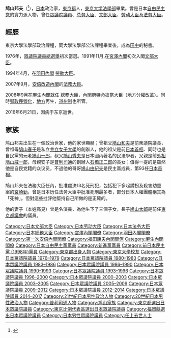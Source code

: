 {{Infobox Officeholder
|name = 鳩山 邦夫
|image =Kunio Hatoyama 200709.jpg
|caption=[[第1次安倍內閣_(改造)|安倍內閣]]的[[法務大臣|法務大臣]]就任時
|order = 
|office = {{JPN}}第10任[[總務大臣|總務大臣]]<br/>第4任{{link-ja|內閣府特命擔當大臣（地方分權改革擔當）|内閣府特命担当大臣（地方分権改革担当）|內閣府特命擔當大臣（地方分權改革）}}
| primeminister = [[麻生太郎|麻生太郎]]
|term_start = 2008年9月24日
|term_end = 2009年6月12日
|predecessor = [[增田寬也|增田寬也]]
|successor = [[佐藤勉|佐藤勉]]
| office1 = {{JPN}}第79、80任[[法務大臣|法務大臣]]
| primeminister1 = [[安倍晋三|安倍晋三]]<br/>[[福田康夫|福田康夫]]
| term_start1 = 2007年8月27日
| term_end1 = 2008年8月2日
| predecessor1 = [[長勢甚遠|長勢甚遠]]
| successor1 = {{link-ja|保岡興治|保岡興治}}
| office2 = {{JPN}}第59任[[勞動大臣|勞動大臣]]
| primeminister2 = [[羽田孜|羽田孜]]
| term_start2 = 1994年4月28日
| term_end2 = 1994年6月30日
| predecessor2 = 羽田孜（代）
| successor2 = {{link-ja|濱本萬三|浜本万三}}
| office3 = {{JPN}}第117任[[文部大臣_(日本)|文部大臣]]
| primeminister3 = [[宮澤喜一|宮澤喜一]]
| term_start3 = 1991年11月5日
| term_end3 = 1992年12月12日
| predecessor3 = {{link-ja|井上裕|井上裕}}
| successor3 = {{link-ja|森山眞弓|森山眞弓}}
|office4     = {{JPN}}[[众议院_(日本)|眾議院]]議員
|term_start4  = 2000年6月26日
|term_end4   = {{box|2016年6月21日}}
|predecessor4 = {{link-ja|古賀一成 (政治家)|古賀一成|古賀一成}}
|successor4   = {{link-ja|鳩山二郎|鳩山二郎}}（補選）
|constituency4= {{Plainlist|
* [[比例東京區|比例東京區]]（2000-2005）
* [[福岡縣第6區|福岡縣第6區]]（2005-2016）}}
|term_start5  = 1980年6月23日
|term_end5  = 1999年3月25日
|predecessor5 = 新設選區
|successor5  = {{link-ja|中山義活|中山義活}}（補選）
|constituency5= {{Plainlist|
* {{link-ja|東京都第8區 (中選舉區)|東京都第8区 (中選挙区)|東京都第8區}}（1980-1996）
* [[東京都第2區|東京都第2區]]（1996-1999）}}
|term_start6  = 1976年12月10日
|term_end6   = 1979年9月7日
|predecessor6 = 
|successor6  = 
|constituency6={{link-ja|東京都第8區 (中選舉區)|東京都第8区 (中選挙区)|東京都第8區}}
|vice_occupation =
|vice_president = 
|birth_date = {{birth_date|1948|9|13}}
|birth_place = {{JPN}}[[東京都|東京都]]
|death_date = {{death_date_and_age|2016|6|21|1948|9|1|df=y}}
|death_place = {{JPN}}[[東京都|東京都]]
|spouse = {{link-ja|鳩山艾米莉|鳩山エミリ}}
|profession = 
|party = （[[無黨籍|無黨籍]]→）<br />（[[自由民主党_(日本)|自由民主党]]→）<br />（無黨籍→）<br />（{{link-ja|改革之會|改革の会}}→）<br />（{{link-ja|自由改革聯合|自由改革連合}}→）<br />（[[新進党|新進党]]→）<br />（[[民主党_(日本1996年)|旧民主党]]→）<br />（[[民主党_(1998年)|民主党]]→）<br />（無黨籍→）<br />（自由民主党→）<br />（無黨籍→）<br />自由民主党
|signature = 
|parents={{link-ja|鳩山威一郎|鳩山威一郎}}（父）<br>[[鳩山安子|鳩山安子]]（母）
|relatives= [[鳩山和夫|鳩山和夫]]（曾祖父）<br/>{{link-ja|鳩山春子|鳩山春子}}（曾祖母）<br/>{{link-ja|寺田榮|寺田栄}}（外曾祖父）<br/>[[鳩山一郎|鳩山一郎]]（祖父）<br/>{{link-ja|鳩山薰|鳩山薫}}（祖母）<br/>[[石橋正二郎|石橋正二郎]]（外祖父）<br/>[[鳩山秀夫|鳩山秀夫]]（叔祖父）<br/>{{link-ja|鈴木喜三郎 (政治人物)|鈴木喜三郎|鈴木喜三郎}}（祖姑父）<br/>{{link-ja|鳩山道夫|鳩山道夫}}（姑父，堂伯父）<br/>{{link-ja|古澤潤一|古沢潤一}}（姑父）<br>{{link-ja|渡邊曉雄|渡邉暁雄}}（姑父）<br>{{link-ja|石橋幹一郎|石橋幹一郎}}（舅父）<br>{{link-ja|石井公一郎|石井公一郎}}（姨父）<br/>井上和子（姊）<br>[[鳩山由紀夫|鳩山由紀夫]]（兄）<br>[[鳩山幸|鳩山幸]]（嫂）<br>{{link-ja|增岡正剛|増岡正剛}}（表姊夫）<br>{{link-ja|成毛滋|成毛滋}}（表兄）<br>{{link-ja|成毛厚子|成毛厚子}}（表妹）<br>鳩山明（表弟）<br>{{link-ja|渡邊康雄|渡邉康雄}}（表弟）<br>{{link-ja|渡邊規久雄|渡邉規久雄}}（表弟）<br>{{link-ja|鄉和道|郷和道}}（表弟）<br>{{link-ja|鳩山紀一郎|鳩山紀一郎}}（姪子）<br/>{{link-ja|鳩山玲人|鳩山玲人}}（表姪）
|children=[[鳩山太郎|鳩山太郎]]（長子）<br/>高見華子（長女）<br/>{{link-ja|鳩山二郎|鳩山二郎}}（次子）
|alma_mater        = [[東京大學大學院法學政治學研究科·法學部|東京大學法學部]][[政治|政治]]課程<br/>東京大學法學部[[公法|公法]]課程
}} 
{{japanese
|japanese=鳩山邦夫
|kana=はとやま くにお
|romaji=Hatoyama Kunio
}}
'''鸠山邦夫'''（{{bd|1948年|9月13日|2016年|6月21日|Hatoyama Kunio}}<ref>{{Cite web |url=http://www.asahi.com/articles/ASJ6Q3Q9KJ6QUTFK004.html |title=鳩山邦夫・元総務相が死去　６７歳、自民党衆院議員 |accessdate=2016-06-22 |archive-date=2016-06-22 |archive-url=https://web.archive.org/web/20160622030655/http://www.asahi.com/articles/ASJ6Q3Q9KJ6QUTFK004.html |dead-url=no }}</ref>），[[日本|日本]]政治家，[[東京都|東京都]]人，[[東京大學大學院法學政治學研究科·法學部|東京大学法學部]]畢業。曾是日本[[自由民主党_(日本)|自由民主党]]的實力派人物，曾任[[众议院_(日本)|眾議院議員]]、[[总务大臣|总务大臣]]、[[文部大臣|文部大臣]]、[[劳动大臣|劳动大臣]]及[[法务大臣|法务大臣]]。

== 經歷 ==
東京大學法學部政治課程，同大學法學部公法課程畢業後，成為[[田中角荣|田中]]的秘書。

1976年，[[眾議院議員總選舉|眾議院議員總選舉]]初次當選。1991年11月,在[[宮澤內閣|宮澤內閣]]初次入閣[[文部大臣|文部大臣]]。

1994年4月，在[[羽田內閣|羽田內閣]] [[勞動大臣|勞動大臣]]。

2007年9月，[[第一次安倍內閣_(改造)|安倍改造內閣]]的[[法務大臣|法務大臣]]。

2008年9月在[[麻生內閣|麻生內閣]]就任 [[總務大臣|總務大臣]]，[[內閣府特命擔當大臣|內閣府特命擔當大臣]]（地方分權改革）。同時[[日本邮政民营化|郵政民營化]]，[[地方|地方]]再生，[[日本道州制議論|道州制]]也所管。

2016年6月21日，因病于东京逝世。

==家族==
鸠山邦夫出生在一個政治世家，他的家世顯赫；曾祖父[[鳩山和夫|鳩山和夫]]是前衆議院議長，曾祖母[[鳩山春子|鳩山春子]]是私立[[共立女子大學|共立女子大學]]的創辦人，他的祖父是前[[日本首相|日本首相]]、同時也是自民黨的元老[[鳩山一郎|鳩山一郎]]，叔父[[鳩山秀夫|鳩山秀夫]]是日本國內著名的民法學者，父親是前[[日本外務省|外相]][[鳩山威一郎|鳩山威一郎]]，母親安子是[[普利司通|普利司通]]的創辦人[[石橋正二郎|石橋正二郎]]的長女；值得一提的是雖然他是自民党籍的众议员，不過他的哥哥[[鳩山由紀夫|鳩山由紀夫]]是民主黨成員，第93任[[日本首相|日本首相]]。

鳩山邦夫在法務大臣任內，批准處決13名死刑犯，包括犯下多起誘拐及殺害幼童案的[[宮崎勤|宮崎勤]]，曾是日本历任法务大臣中批准死刑最多者，部分日本人權團體稱其為「死神」。但對這些批評他堅持自己所做的是正確的。

他的妻子{{lang|ja|鳩山エミリー}}（本姓高見）曾是名演員，為他生下了三個子女，長子[[鳩山太郎|鳩山太郎]]是前任[[東京都議會|東京都議會]]的議員。

{{clear}}
{{start box}}
{{s-off}}
{{succession box|[[井上裕|井上裕]]|[[森山真弓|森山真弓]]|[[文部大臣|文部大臣]]|1991年—1992年}}
{{succession box|[[羽田孜|羽田孜]]（代理）|[[濱本万三|濱本万三]]|[[劳动大臣|劳动大臣]]|1994年}}
{{succession box|[[长势甚远|长势甚远]]|[[保岡興治|保岡興治]]|[[法务大臣|法务大臣]]|2007年—2008年}}
{{succession box|[[增田寬也|增田寬也]]|[[佐藤勉|佐藤勉]]|[[總务大臣|總务大臣]]|2008年—2009年}}
{{succession box|[[增田寬也|增田寬也]]|[[佐藤勉|佐藤勉]]|[[特命擔當大臣|特命擔當大臣]]（地方分權改革）|2008年—2009年}}
{{end box}}

{{總務大臣}}
{{法務大臣}}
{{厚生勞動大臣}}
{{文部科學大臣}}
{{宮澤內閣}}
{{羽田內閣}}
{{第一次安倍內閣}}
{{福田康夫內閣}}
{{麻生內閣}}

{{Authority control}}
{{DEFAULTSORT:Hatoyama Kunio}}
[[Category:日本文部大臣|Category:日本文部大臣]]
[[Category:日本劳动大臣|Category:日本劳动大臣]]
[[Category:日本法务大臣|Category:日本法务大臣]]
[[Category:日本總務大臣|Category:日本總務大臣]]
[[Category:宮澤內閣閣僚|Category:宮澤內閣閣僚]]
[[Category:羽田內閣閣僚|Category:羽田內閣閣僚]]
[[Category:第一次安倍內閣閣僚|Category:第一次安倍內閣閣僚]]
[[Category:福田康夫內閣閣僚|Category:福田康夫內閣閣僚]]
[[Category:麻生內閣閣僚|Category:麻生內閣閣僚]]
[[Category:日本自由民主黨黨員|Category:日本自由民主黨黨員]]
[[Category:新進黨黨員|Category:新進黨黨員]]
[[Category:前日本民主黨_(1998年)黨員|Category:前日本民主黨 (1998年)黨員]]
[[Category:東京都出身人物|Category:東京都出身人物]]
[[Category:東京大學校友|Category:東京大學校友]]
[[Category:日本眾議院議員_1976–1979|Category:日本眾議院議員 1976–1979]]
[[Category:日本眾議院議員_1980–1983|Category:日本眾議院議員 1980–1983]]
[[Category:日本眾議院議員_1983–1986|Category:日本眾議院議員 1983–1986]]
[[Category:日本眾議院議員_1986–1990|Category:日本眾議院議員 1986–1990]]
[[Category:日本眾議院議員_1990–1993|Category:日本眾議院議員 1990–1993]]
[[Category:日本眾議院議員_1993–1996|Category:日本眾議院議員 1993–1996]]
[[Category:日本眾議院議員_1996–2000|Category:日本眾議院議員 1996–2000]]
[[Category:日本眾議院議員_2000–2003|Category:日本眾議院議員 2000–2003]]
[[Category:日本眾議院議員_2003–2005|Category:日本眾議院議員 2003–2005]]
[[Category:日本眾議院議員_2005–2009|Category:日本眾議院議員 2005–2009]]
[[Category:日本眾議院議員_2009–2012|Category:日本眾議院議員 2009–2012]]
[[Category:日本眾議院議員_2012–2014|Category:日本眾議院議員 2012–2014]]
[[Category:日本眾議院議員_2014–2017|Category:日本眾議院議員 2014–2017]]
[[Category:21世紀日本男性政治人物|Category:21世紀日本男性政治人物]]
[[Category:20世紀日本男性政治人物|Category:20世紀日本男性政治人物]]
[[Category:普利司通人物|Category:普利司通人物]]
[[Category:鸠山家族|Category:鸠山家族]]
[[Category:東京都選出日本眾議院議員|Category:東京都選出日本眾議院議員]]
[[Category:東京比例代表區選出日本眾議院議員|Category:東京比例代表區選出日本眾議院議員]]
[[Category:福岡縣選出日本眾議院議員|Category:福岡縣選出日本眾議院議員]]
[[Category:日本男性眾議院議員|Category:日本男性眾議院議員]]
[[Category:任上去世人士|Category:任上去世人士]]